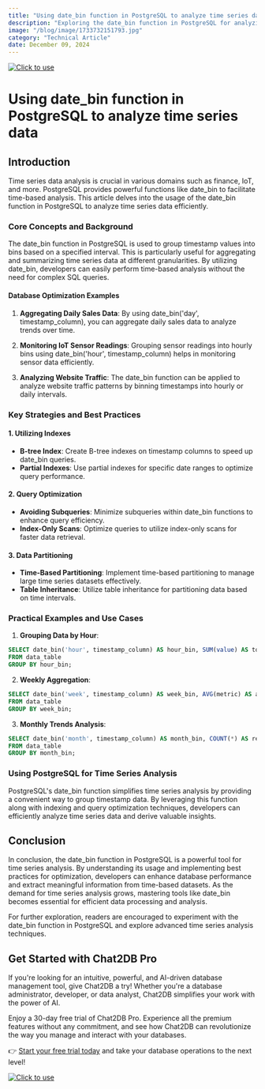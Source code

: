 ```yaml
---
title: "Using date_bin function in PostgreSQL to analyze time series data"
description: "Exploring the date_bin function in PostgreSQL for analyzing time series data and its impact on database performance."
image: "/blog/image/1733732151793.jpg"
category: "Technical Article"
date: December 09, 2024
---
```

[![Click to use](/image/blog/bg/chat2db1.png)](https://app.chat2db.ai/)
# Using date_bin function in PostgreSQL to analyze time series data


<Authors date="December 09, 2024">
  <Author name="Ethan Clarke" link="https://chat2db.ai" />
</Authors>

## Introduction

Time series data analysis is crucial in various domains such as finance, IoT, and more. PostgreSQL provides powerful functions like date_bin to facilitate time-based analysis. This article delves into the usage of the date_bin function in PostgreSQL to analyze time series data efficiently.

### Core Concepts and Background

The date_bin function in PostgreSQL is used to group timestamp values into bins based on a specified interval. This is particularly useful for aggregating and summarizing time series data at different granularities. By utilizing date_bin, developers can easily perform time-based analysis without the need for complex SQL queries.

#### Database Optimization Examples

1. **Aggregating Daily Sales Data**: By using date_bin('day', timestamp_column), you can aggregate daily sales data to analyze trends over time.

2. **Monitoring IoT Sensor Readings**: Grouping sensor readings into hourly bins using date_bin('hour', timestamp_column) helps in monitoring sensor data efficiently.

3. **Analyzing Website Traffic**: The date_bin function can be applied to analyze website traffic patterns by binning timestamps into hourly or daily intervals.

### Key Strategies and Best Practices

#### 1. Utilizing Indexes

- **B-tree Index**: Create B-tree indexes on timestamp columns to speed up date_bin queries.
- **Partial Indexes**: Use partial indexes for specific date ranges to optimize query performance.

#### 2. Query Optimization

- **Avoiding Subqueries**: Minimize subqueries within date_bin functions to enhance query efficiency.
- **Index-Only Scans**: Optimize queries to utilize index-only scans for faster data retrieval.

#### 3. Data Partitioning

- **Time-Based Partitioning**: Implement time-based partitioning to manage large time series datasets effectively.
- **Table Inheritance**: Utilize table inheritance for partitioning data based on time intervals.

### Practical Examples and Use Cases

1. **Grouping Data by Hour**: 
```sql
SELECT date_bin('hour', timestamp_column) AS hour_bin, SUM(value) AS total_value
FROM data_table
GROUP BY hour_bin;
```

2. **Weekly Aggregation**: 
```sql
SELECT date_bin('week', timestamp_column) AS week_bin, AVG(metric) AS avg_metric
FROM data_table
GROUP BY week_bin;
```

3. **Monthly Trends Analysis**: 
```sql
SELECT date_bin('month', timestamp_column) AS month_bin, COUNT(*) AS records_count
FROM data_table
GROUP BY month_bin;
```

### Using PostgreSQL for Time Series Analysis

PostgreSQL's date_bin function simplifies time series analysis by providing a convenient way to group timestamp data. By leveraging this function along with indexing and query optimization techniques, developers can efficiently analyze time series data and derive valuable insights.

## Conclusion

In conclusion, the date_bin function in PostgreSQL is a powerful tool for time series analysis. By understanding its usage and implementing best practices for optimization, developers can enhance database performance and extract meaningful information from time-based datasets. As the demand for time series analysis grows, mastering tools like date_bin becomes essential for efficient data processing and analysis.

For further exploration, readers are encouraged to experiment with the date_bin function in PostgreSQL and explore advanced time series analysis techniques.

## Get Started with Chat2DB Pro

If you're looking for an intuitive, powerful, and AI-driven database management tool, give Chat2DB a try! Whether you're a database administrator, developer, or data analyst, Chat2DB simplifies your work with the power of AI.

Enjoy a 30-day free trial of Chat2DB Pro. Experience all the premium features without any commitment, and see how Chat2DB can revolutionize the way you manage and interact with your databases.

👉 [Start your free trial today](https://app.chat2db.ai/) and take your database operations to the next level!

[![Click to use](/image/blog/bg/chat2db.jpg)](https://app.chat2db.ai/)